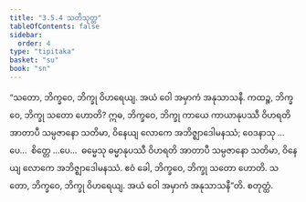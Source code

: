 ```yaml
---
title: "3.5.4 သတိသုတ္တ"
tableOfContents: false
sidebar:
  order: 4
type: "tipitaka"
basket: "su"
book: "sn"
---
```



<DynamicBreadcrumb />

<Division number="410" book="sn" e="ch" v="18" p="340">

<Paragraph number="950" book="sn">
“သတော, ဘိက္ခဝေ, ဘိက္ခု ဝိဟရေယျ. အယံ ဝေါ အမှာကံ အနုသာသနီ. ကထဉ္စ, ဘိက္ခဝေ, ဘိက္ခု သတော ဟောတိ? ဣဓ, ဘိက္ခဝေ, ဘိက္ခု ကာယေ ကာယာနုပဿီ ဝိဟရတိ အာတာပီ သမ္ပဇာနော သတိမာ, ဝိနေယျ လောကေ အဘိဇ္ဈာဒေါမနဿံ; ဝေဒနာသု …ပေ…  စိတ္တေ …ပေ…  ဓမ္မေသု ဓမ္မာနုပဿီ ဝိဟရတိ အာတာပီ သမ္ပဇာနော သတိမာ, ဝိနေယျ လောကေ အဘိဇ္ဈာဒေါမနဿံ. ဧဝံ ခေါ, ဘိက္ခဝေ, ဘိက္ခု သတော ဟောတိ. သတော, ဘိက္ခဝေ, ဘိက္ခု ဝိဟရေယျ. အယံ ဝေါ အမှာကံ အနုသာသနီ”တိ.

</Paragraph>
</Division>

<Paragraph number="951" type="center" book="sn">
စတုတ္ထံ.
</Paragraph>